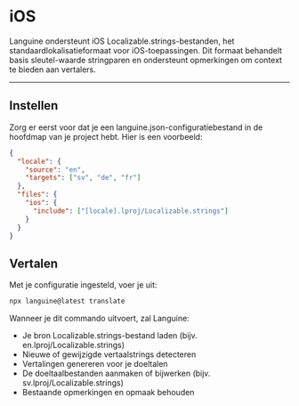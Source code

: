 # iOS

Languine ondersteunt iOS Localizable.strings-bestanden, het standaardlokalisatieformaat voor iOS-toepassingen. Dit formaat behandelt basis sleutel-waarde stringparen en ondersteunt opmerkingen om context te bieden aan vertalers.

---

## Instellen

Zorg er eerst voor dat je een languine.json-configuratiebestand in de hoofdmap van je project hebt. Hier is een voorbeeld:

```json
{
  "locale": {
    "source": "en",
    "targets": ["sv", "de", "fr"]
  },
  "files": {
    "ios": {
      "include": ["[locale].lproj/Localizable.strings"]
    }
  }
}
```

## Vertalen

Met je configuratie ingesteld, voer je uit:

```bash
npx languine@latest translate
```

Wanneer je dit commando uitvoert, zal Languine:

- Je bron Localizable.strings-bestand laden (bijv. en.lproj/Localizable.strings)
- Nieuwe of gewijzigde vertaalstrings detecteren
- Vertalingen genereren voor je doeltalen
- De doeltaalbestanden aanmaken of bijwerken (bijv. sv.lproj/Localizable.strings)
- Bestaande opmerkingen en opmaak behouden
